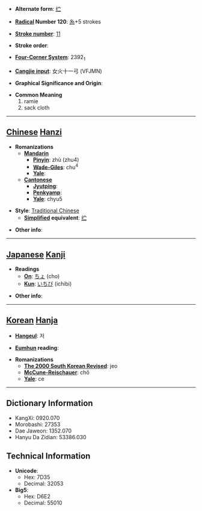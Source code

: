 * '''Alternate form''': [[纻]]

* '''[[Wiktionary:Chinese radical index| Radical]] Number 120''': [[Wiktionary:Chinese radical index 糸|糸]]+5 strokes

* '''[[Wiktionary:Chinese total strokes index|Stroke number]]''': [[Wiktionary:Chinese total strokes index 11|11]]

* '''Stroke order''': 

* '''[[Wiktionary:Chinese four corner index|Four-Corner System]]''': 2392<sub>1</sub>

* '''[[Wiktionary:Chinese Cangjie index|Cangjie input]]''': 女火十一弓 (VFJMN)

* '''Graphical Significance and Origin''': 

* '''Common Meaning'''
*#ramie
*# sack cloth


----

== [[Chinese]] [[Hanzi]] ==

* '''Romanizations'''
** '''[[Mandarin]]'''
*** '''[[Pinyin]]''': zhù (zhu4)
*** '''[[Wade-Giles]]''': chu<sup>4</sup>
*** '''[[Yale]]''': 
** '''[[Cantonese]]'''
*** '''[[Jyutping]]''':
*** '''[[Penkyamp]]''': 
*** '''[[Yale]]''': chyu5

* '''Style''': [[Traditional Chinese]] 
** '''[[Simplified Chinese|Simplified]] equivalent''': [[纻]]

* '''Other info''': 

----

== [[Japanese]] [[Kanji]] ==

* '''Readings'''
** '''[[On]]''': [[ちょ]] (cho)
** '''[[Kun]]''': [[いちび]] (ichibi)

* '''Other info''':  

----

== [[Korean]] [[Hanja]] ==

* '''[[Hangeul]]''': 저

* '''[[Eumhun]] reading''': 

* '''Romanizations'''
** '''[[The 2000 South Korean Revised Romanization|The 2000 South Korean Revised]]''': jeo
** '''[[McCune-Reischauer]]''': chŏ
** '''[[Yale]]''': ce

----

== Dictionary Information ==

* KangXi: 0920.070
* Morobashi: 27353
* Dae Jaweon: 1352.070
* Hanyu Da Zidian: 53386.030

== Technical Information ==

* '''Unicode''':
** Hex: 7D35
** Decimal: 32053
* '''Big5''':
** Hex: D6E2
** Decimal: 55010